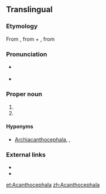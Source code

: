 ==Translingual==

===Etymology===
From {{etyl|NL.}} {{term|acanth|lang=la}}, from {{etyl|grc|mul}} {{term|ἄκανθος||thorn|tr=akanthos|lang=grc|sc=polytonic}} + {{etyl|NL.}} {{term|cephala|lang=la}}, from {{etyl|grc}} {{term|κεφαλή||head|tr=kephalē|lang=grc|sc=polytonic}}

===Pronunciation===
* {{a|US}} {{IPA|/əˌkæn.θəˈsɛf.ə.lə/|/əˌkænt.θəˈsɛf.ə.lə/|/əˌkæn.θoʊˈsɛf.ə.lə/|lang=mul}}
* {{rhymes|ɛfələ}}

===Proper noun===
{{mul-proper noun}}

# {{taxon|phylum|superphylum|Platyzoa|[[intestinal]] worms, having the [[proboscis]] armed with [[recurved]] spines}}
# {{taxon|genus|family|Coreidae|leaf-footed [[bug]]s}}

====Hyponyms====
* {{sense|phylum}} [[Archiacanthocephala]], ''{{taxlink|Eoacanthocephala|class}}, {{taxlink|Palaeacanthocephala|class}}''

===External links===
* {{pedialite}}
* {{specieslite}}

[[et:Acanthocephala]]
[[zh:Acanthocephala]]